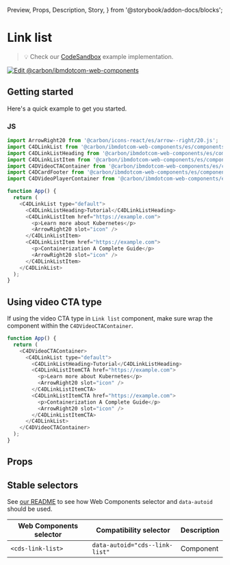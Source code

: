   Preview,
  Props,
  Description,
  Story,
} from '@storybook/addon-docs/blocks';

# Link list

> 💡 Check our
> [CodeSandbox](https://githubbox.com/carbon-design-system/carbon-for-ibm-dotcom/tree/main/packages/web-components/examples/codesandbox/components-react/link-list)
> example implementation.

[![Edit @carbon/ibmdotcom-web-components](https://codesandbox.io/static/img/play-codesandbox.svg)](https://githubbox.com/carbon-design-system/carbon-for-ibm-dotcom/tree/main/packages/web-components/examples/codesandbox/components-react/link-list)

## Getting started

Here's a quick example to get you started.

### JS

```javascript
import ArrowRight20 from '@carbon/icons-react/es/arrow--right/20.js';
import C4DLinkList from '@carbon/ibmdotcom-web-components/es/components-react/link-list/link-list';
import C4DLinkListHeading from '@carbon/ibmdotcom-web-components/es/components-react/link-list/link-list-heading';
import C4DLinkListItem from '@carbon/ibmdotcom-web-components/es/components-react/link-list/link-list-item';
import C4DVideoCTAContainer from '@carbon/ibmdotcom-web-components/es/components-react/cta/video-cta-container';
import C4DCardFooter from '@carbon/ibmdotcom-web-components/es/components-react/card/card-footer';
import C4DVideoPlayerContainer from '@carbon/ibmdotcom-web-components/es/components-react/video-player/video-player-container';

function App() {
  return (
    <C4DLinkList type="default">
      <C4DLinkListHeading>Tutorial</C4DLinkListHeading>
      <C4DLinkListItem href="https://example.com">
        <p>Learn more about Kubernetes</p>
        <ArrowRight20 slot="icon" />
      </C4DLinkListItem>
      <C4DLinkListItem href="https://example.com">
        <p>Containerization A Complete Guide</p>
        <ArrowRight20 slot="icon" />
      </C4DLinkListItem>
    </C4DLinkList>
  );
}
```

## Using video CTA type

If using the video CTA type in `Link list` component, make sure wrap the
component within the `C4DVideoCTAContainer`.

```javascript
function App() {
  return (
    <C4DVideoCTAContainer>
      <C4DLinkList type="default">
        <C4DLinkListHeading>Tutorial</C4DLinkListHeading>
        <C4DLinkListItemCTA href="https://example.com">
          <p>Learn more about Kubernetes</p>
          <ArrowRight20 slot="icon" />
        </C4DLinkListItemCTA>
        <C4DLinkListItemCTA href="https://example.com">
          <p>Containerization A Complete Guide</p>
          <ArrowRight20 slot="icon" />
        </C4DLinkListItemCTA>
      </C4DLinkList>
    </C4DVideoCTAContainer>
  );
}
```

## Props

<Props of={PropTypesRef} />

## Stable selectors

See
[our README](https://github.com/carbon-design-system/carbon-for-ibm-dotcom/tree/main/packages/web-components#stable-selectors-for-analytics-and-integratione2e-testing-in-web-components)
to see how Web Components selector and `data-autoid` should be used.

| Web Components selector | Compatibility selector         | Description |
| ----------------------- | ------------------------------ | ----------- |
| `<cds-link-list>`       | `data-autoid="cds--link-list"` | Component   |

<Description markdown={contributing} />
